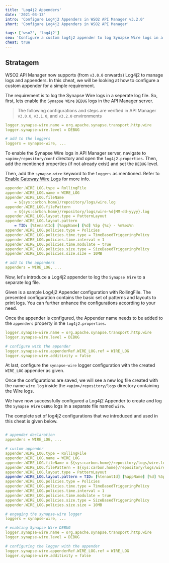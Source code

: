 ```yaml
---
title: 'Log4j2 Appenders'
date: '2021-03-13'
intro: 'Configure Log4j2 Appenders in WSO2 API Manager v3.2.0'
short: 'Configure Log4j2 Appenders in WSO2 API Manager'

tags: ['wso2', 'log4j2']
seo: 'Configure a custom log4j2 appender to log Synapse Wire logs in a separate log'
cheat: true
---
```


## Stratagem

WSO2 API Manager now supports (from `v3.0.0` onwards) Log4j2 to manage logs and appenders. In this cheat, we will be looking at how to configure a custom appender for a simple requirement.

The requirement is to log the Synapse Wire logs in a seperate log file. So, first, lets enable the `Synapse Wire` `DEBUG` logs in the API Manager server.

> The following configurations and steps are verified in API Manager `v3.0.0`, `v3.1.0`, and `v3.2.0` environments

<CodeWave>

```yaml
logger.synapse-wire.name = org.apache.synapse.transport.http.wire
logger.synapse-wire.level = DEBUG

# add to the loggers
loggers = synapse-wire, ...
``` 

To enable the Synapse Wire logs in API Manager server, navigate to `<apim>/repository/conf` directory and open the `log4j2.properties`. Then, add the mentioned properties (if not already exist) and set the `DEBUG` level.

Then, add the `synapse-wire` keyword to the `loggers` as mentioned. Refer to [Enable Gateway Wire Logs](https://apim.docs.wso2.com/en/latest/administer/logging-and-monitoring/logging/setting-up-logging/#enable-gateway-wire-logs) for more info.

```yaml
appender.WIRE_LOG.type = RollingFile
appender.WIRE_LOG.name = WIRE_LOG
appender.WIRE_LOG.fileName 
    = ${sys:carbon.home}/repository/logs/wire.log
appender.WIRE_LOG.filePattern 
    = ${sys:carbon.home}/repository/logs/wire-%d{MM-dd-yyyy}.log
appender.WIRE_LOG.layout.type = PatternLayout
appender.WIRE_LOG.layout.pattern 
    = TID: [%tenantId] [%appName] [%d] %5p {%c} - %m%ex%n
appender.WIRE_LOG.policies.type = Policies
appender.WIRE_LOG.policies.time.type = TimeBasedTriggeringPolicy
appender.WIRE_LOG.policies.time.interval = 1
appender.WIRE_LOG.policies.time.modulate = true
appender.WIRE_LOG.policies.size.type = SizeBasedTriggeringPolicy
appender.WIRE_LOG.policies.size.size = 10MB

# add to the appenders
appenders = WIRE_LOG, ...
```

Now, let's introduce a Log4j2 appender to log the `Synapse Wire` to a separate log file.

Given is a sample Log4j2 Appender configuration with RollingFile. The presented configuration contains the basic set of patterns and layouts to print logs. You can further enhance the configurations according to your need.

Once the appender is configured, the Appender name needs to be added to the `appenders` property in the `log4j2.properties`.

```yaml
logger.synapse-wire.name = org.apache.synapse.transport.http.wire
logger.synapse-wire.level = DEBUG

# configure with the appender
logger.synapse-wire.appenderRef.WIRE_LOG.ref = WIRE_LOG
logger.synapse-wire.additivity = false
```

At last, configure the `synapse-wire` logger configuration with the created `WIRE_LOG` appender as given.

Once the configurations are saved, we will see a new log file created with the name `wire.log` inside the `<apim>/repository/logs` directory containing the Wire logs.

</CodeWave>

We have now successfully configured a Log4j2 Appender to create and log the `Synapse Wire` `DEBUG` logs in a separate file named `wire`.

The complete set of log4j2 configurations that we introduced and used in this cheat is given below.

```yaml

# appender declaration
appenders = WIRE_LOG, ...

# custom appender
appender.WIRE_LOG.type = RollingFile
appender.WIRE_LOG.name = WIRE_LOG
appender.WIRE_LOG.fileName = ${sys:carbon.home}/repository/logs/wire.log
appender.WIRE_LOG.filePattern = ${sys:carbon.home}/repository/logs/wire-%d{MM-dd-yyyy}.log
appender.WIRE_LOG.layout.type = PatternLayout
appender.WIRE_LOG.layout.pattern = TID: [%tenantId] [%appName] [%d] %5p {%c} - %m%ex%n
appender.WIRE_LOG.policies.type = Policies
appender.WIRE_LOG.policies.time.type = TimeBasedTriggeringPolicy
appender.WIRE_LOG.policies.time.interval = 1
appender.WIRE_LOG.policies.time.modulate = true
appender.WIRE_LOG.policies.size.type = SizeBasedTriggeringPolicy
appender.WIRE_LOG.policies.size.size = 10MB

# engaging the synapse-wire logger
loggers = synapse-wire, ...

# enabling Synapse Wire DEBUG
logger.synapse-wire.name = org.apache.synapse.transport.http.wire
logger.synapse-wire.level = DEBUG

# configuring the logger with the appender
logger.synapse-wire.appenderRef.WIRE_LOG.ref = WIRE_LOG
logger.synapse-wire.additivity = false

```
